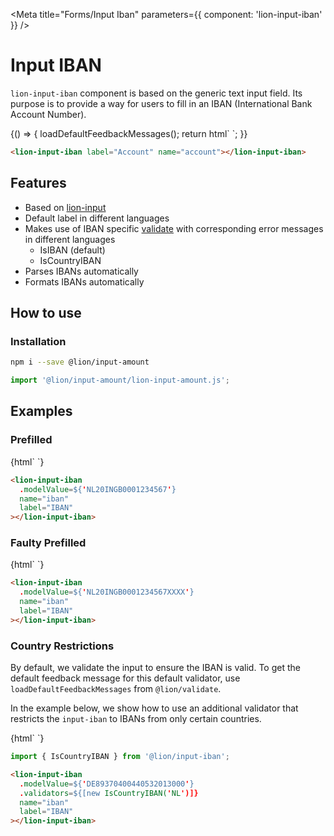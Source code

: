 

<Meta title="Forms/Input Iban" parameters={{ component: 'lion-input-iban' }} />

# Input IBAN

`lion-input-iban` component is based on the generic text input field.
Its purpose is to provide a way for users to fill in an IBAN (International Bank Account Number).

<Story name="Default">
  {() => {
    loadDefaultFeedbackMessages();
    return html`
      <lion-input-iban label="Account" name="account"></lion-input-iban>
    `;
  }}
</Story>

```html
<lion-input-iban label="Account" name="account"></lion-input-iban>
```

## Features

- Based on [lion-input](?path=/docs/forms-input--default-story)
- Default label in different languages
- Makes use of IBAN specific [validate](?path=/docs/forms-validation-overview--page) with corresponding error messages in different languages
  - IsIBAN (default)
  - IsCountryIBAN
- Parses IBANs automatically
- Formats IBANs automatically

## How to use

### Installation

```sh
npm i --save @lion/input-amount
```

```js
import '@lion/input-amount/lion-input-amount.js';
```

## Examples

### Prefilled

<Story name="Prefilled">
  {html`
    <lion-input-iban
      .modelValue=${'NL20INGB0001234567'}
      name="iban"
      label="IBAN"
    ></lion-input-iban>
  `}
</Story>

```html
<lion-input-iban
  .modelValue=${'NL20INGB0001234567'}
  name="iban"
  label="IBAN"
></lion-input-iban>
```

### Faulty Prefilled

<Story name="Faulty prefilled">
  {html`
    <lion-input-iban
      .modelValue=${'NL20INGB0001234567XXXX'}
      name="iban"
      label="IBAN"
    ></lion-input-iban>
  `}
</Story>

```html
<lion-input-iban
  .modelValue=${'NL20INGB0001234567XXXX'}
  name="iban"
  label="IBAN"
></lion-input-iban>
```

### Country Restrictions

By default, we validate the input to ensure the IBAN is valid.
To get the default feedback message for this default validator, use `loadDefaultFeedbackMessages` from `@lion/validate`.

In the example below, we show how to use an additional validator that restricts the `input-iban` to IBANs from only certain countries.

<Story name="Country restrictions">
  {html`
    <lion-input-iban
      .modelValue=${'DE89370400440532013000'}
      .validators=${[new IsCountryIBAN('NL')]}
      name="iban"
      label="IBAN"
    ></lion-input-iban>
  `}
</Story>

```js
import { IsCountryIBAN } from '@lion/input-iban';
```

```html
<lion-input-iban
  .modelValue=${'DE89370400440532013000'}
  .validators=${[new IsCountryIBAN('NL')]}
  name="iban"
  label="IBAN"
></lion-input-iban>
```
